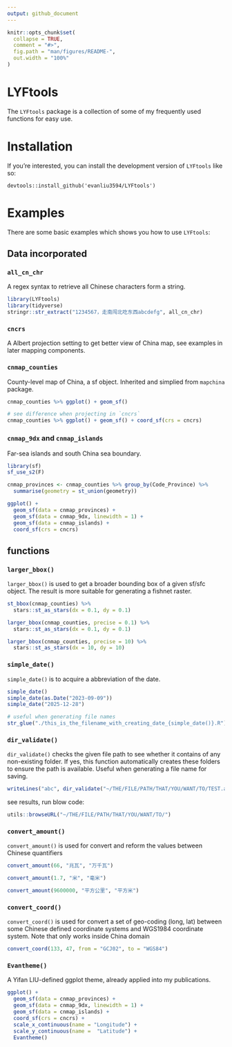 ```yaml
---
output: github_document
---
```


<!-- README.md is generated from README.Rmd. Please edit that file -->

```r
knitr::opts_chunk$set(
  collapse = TRUE,
  comment = "#>",
  fig.path = "man/figures/README-",
  out.width = "100%"
)
```

# LYFtools

<!-- badges: start -->

<!-- badges: end -->

The `LYFtools` package is a collection of some of my frequently used functions for easy use.

# Installation

If you're interested, you can install the development version of `LYFtools` like so:

```
devtools::install_github('evanliu3594/LYFtools')
```

# Examples

There are some basic examples which shows you how to use `LYFtools`:

## Data incorporated

### `all_cn_chr`

A regex syntax to retrieve all Chinese characters form a string.

```r
library(LYFtools)
library(tidyverse)
stringr::str_extract("1234567，走南闯北吃东西abcdefg", all_cn_chr)
```
### `cncrs`

A Albert projection setting to get better view of China map, see examples in later mapping components.

### `cnmap_counties`

County-level map of China, a sf object. Inherited and simplied from `mapchina` package.

```r
cnmap_counties %>% ggplot() + geom_sf()
```

```r
# see difference when projecting in `cncrs`
cnmap_counties %>% ggplot() + geom_sf() + coord_sf(crs = cncrs)
```

### `cnmap_9dx` and `cnmap_islands`

Far-sea islands and south China sea boundary.

```r
library(sf)
sf_use_s2(F)

cnmap_provinces <- cnmap_counties %>% group_by(Code_Province) %>% 
  summarise(geometry = st_union(geometry))

ggplot() + 
  geom_sf(data = cnmap_provinces) +
  geom_sf(data = cnmap_9dx, linewidth = 1) +
  geom_sf(data = cnmap_islands) +
  coord_sf(crs = cncrs)
```



## functions

### `larger_bbox()` 

`larger_bbox()` is used to get a broader bounding box of a given sf/sfc object. The result is more suitable for generating a fishnet raster.

```r
st_bbox(cnmap_counties) %>% 
  stars::st_as_stars(dx = 0.1, dy = 0.1)

larger_bbox(cnmap_counties, precise = 0.1) %>% 
  stars::st_as_stars(dx = 0.1, dy = 0.1)

larger_bbox(cnmap_counties, precise = 10) %>% 
  stars::st_as_stars(dx = 10, dy = 10)
```

### `simple_date()`
`simple_date()` is to acquire a abbreviation of the date.
```r
simple_date()
simple_date(as.Date("2023-09-09"))
simple_date("2025-12-28")

# useful when generating file names
str_glue("./this_is_the_filename_with_creating_date_{simple_date()}.R")
```

### `dir_validate()`
`dir_validate()` checks the given file path to see whether it contains of any non-existing folder. If yes, this function automatically creates these folders to ensure the path is available. Useful when generating a file name for saving.

```r
writeLines("abc", dir_validate("~/THE/FILE/PATH/THAT/YOU/WANT/TO/TEST.abc"))
```

see results, run blow code:
```r
utils::browseURL("~/THE/FILE/PATH/THAT/YOU/WANT/TO/")
```



### `convert_amount()`
`convert_amount()` is used for convert and reform the values between Chinese quantifiers

```r
convert_amount(66, "兆瓦", "万千瓦")

convert_amount(1.7, "米", "毫米")

convert_amount(9600000, "平方公里", "平方米")
```

### `convert_coord()`
`convert_coord()` is used for convert a set of geo-coding (long, lat) between some Chinese defined coordinate systems and WGS1984 coordinate system. Note that only works inside China domain

```r
convert_coord(133, 47, from = "GCJ02", to = "WGS84")
```


### `Evantheme()`

A Yifan LIU-defined ggplot theme, already applied into my publications.

```r
ggplot() + 
  geom_sf(data = cnmap_provinces) +
  geom_sf(data = cnmap_9dx, linewidth = 1) +
  geom_sf(data = cnmap_islands) +
  coord_sf(crs = cncrs) +
  scale_x_continuous(name = "Longitude") +
  scale_y_continuous(name =  "Latitude") +
  Evantheme()

```
